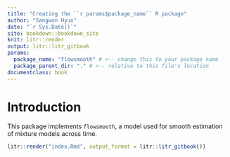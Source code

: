 ```yaml
---
title: "Creating the ``r params$package_name`` R package"
author: "Sangwon Hyun"
date: "`r Sys.Date()`"
site: bookdown::bookdown_site
knit: litr::render
output: litr::litr_gitbook
params:
  package_name: "flowsmooth" # <-- change this to your package name
  package_parent_dir: "." # <-- relative to this file's location
documentclass: book
---
```


# Introduction

This package implements `flowsmooth`, a model used for smooth estimation of
mixture models across time.


```r
litr::render("index.Rmd", output_format = litr::litr_gitbook())
```
